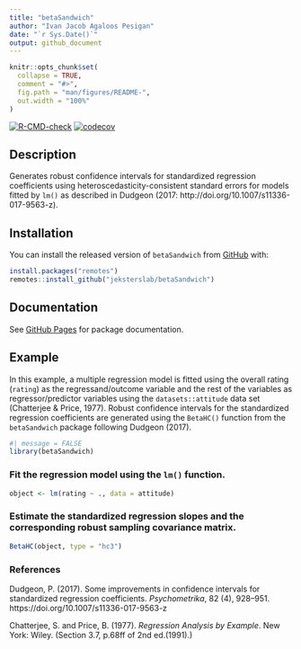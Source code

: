 ```yaml
---
title: "betaSandwich"
author: "Ivan Jacob Agaloos Pesigan"
date: "`r Sys.Date()`"
output: github_document
---
```


<!-- README.md is generated from README.Rmd. Please edit that file -->

```r
knitr::opts_chunk$set(
  collapse = TRUE,
  comment = "#>",
  fig.path = "man/figures/README-",
  out.width = "100%"
)
```

<!-- badges: start -->
[![R-CMD-check](https://github.com/jeksterslab/betaSandwich/workflows/R-CMD-check/badge.svg)](https://github.com/jeksterslab/betaSandwich/actions)
[![codecov](https://codecov.io/gh/jeksterslab/betaSandwich/branch/main/graph/badge.svg)](https://codecov.io/gh/jeksterslab/betaSandwich)
<!-- badges: end -->

## Description

Generates robust confidence intervals for standardized regression coefficients
using heteroscedasticity-consistent standard errors for models fitted by `lm()` as described in Dudgeon (2017: http://doi.org/10.1007/s11336-017-9563-z).

## Installation

You can install the released version of
`betaSandwich`
from
[GitHub](https://github.com/jeksterslab/betaSandwich) with:

```r
install.packages("remotes")
remotes::install_github("jeksterslab/betaSandwich")
```

## Documentation

See
[GitHub Pages](https://jeksterslab.github.io/betaSandwich/index.html)
for package documentation.

## Example

In this example, a multiple regression model is fitted
using the overall rating (`rating`) as the regressand/outcome variable
and the rest of the variables as regressor/predictor variables
using the `datasets::attitude` data set (Chatterjee & Price, 1977).
Robust confidence intervals for the standardized regression coefficients are generated
using the `BetaHC()` function from the `betaSandwich` package following Dudgeon (2017).

```r
#| message = FALSE
library(betaSandwich)
```

### Fit the regression model using the `lm()` function.

```r
object <- lm(rating ~ ., data = attitude)
```

### Estimate the standardized regression slopes and the corresponding robust sampling covariance matrix.

```r
BetaHC(object, type = "hc3")
```

### References

Dudgeon, P. (2017).
Some improvements in confidence intervals for standardized regression coefficients. 
*Psychometrika*, 82 (4), 928–951.
https://doi.org/10.1007/s11336-017-9563-z

Chatterjee, S. and Price, B. (1977).
*Regression Analysis by Example*.
New York: Wiley.
(Section 3.7, p.68ff of 2nd ed.(1991).) 
